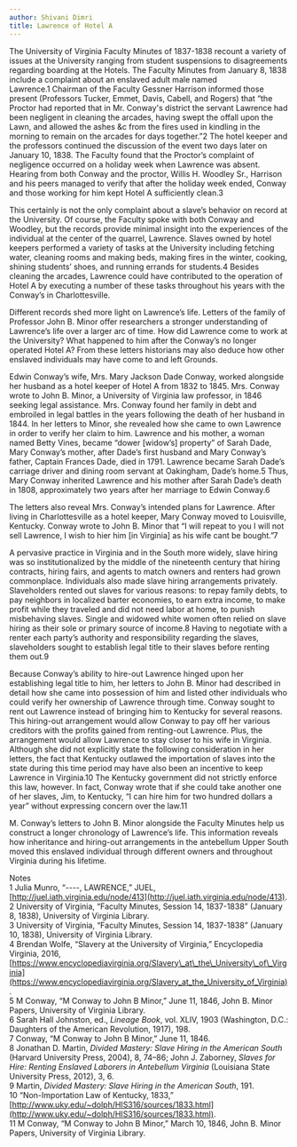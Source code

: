 ```yaml
---
author: Shivani Dimri
title: Lawrence of Hotel A
---
```

The University of Virginia Faculty Minutes of 1837-1838 recount a variety of issues at the University ranging from student suspensions to disagreements regarding boarding at the Hotels. The Faculty Minutes from January 8, 1838 include a complaint about an enslaved adult male named Lawrence.1 Chairman of the Faculty Gessner Harrison informed those present (Professors Tucker, Emmet, Davis, Cabell, and Rogers) that “the Proctor had reported that in Mr. Conway's district the servant Lawrence had been negligent in cleaning the arcades, having swept the offall upon the Lawn, and allowed the ashes &c from the fires used in kindling in the morning to remain on the arcades for days together.”2 The hotel keeper and the professors continued the discussion of the event two days later on January 10, 1838. The Faculty found that the Proctor’s complaint of negligence occurred on a holiday week when Lawrence was absent. Hearing from both Conway and the proctor, Willis H. Woodley Sr., Harrison and his peers managed to verify that after the holiday week ended, Conway and those working for him kept Hotel A sufficiently clean.3

This certainly is not the only complaint about a slave’s behavior on record at the University. Of course, the Faculty spoke with both Conway and Woodley, but the records provide minimal insight into the experiences of the individual at the center of the quarrel, Lawrence. Slaves owned by hotel keepers performed a variety of tasks at the University including fetching water, cleaning rooms and making beds, making fires in the winter, cooking, shining students’ shoes, and running errands for students.4 Besides cleaning the arcades, Lawrence could have contributed to the operation of Hotel A by executing a number of these tasks throughout his years with the Conway’s in Charlottesville.

Different records shed more light on Lawrence’s life. Letters of the family of Professor John B. Minor offer researchers a stronger understanding of Lawrence’s life over a larger arc of time. How did Lawrence come to work at the University? What happened to him after the Conway’s no longer operated Hotel A? From these letters historians may also deduce how other enslaved individuals may have come to and left Grounds.

Edwin Conway’s wife, Mrs. Mary Jackson Dade Conway, worked alongside her husband as a hotel keeper of Hotel A from 1832 to 1845. Mrs. Conway wrote to John B. Minor, a University of Virginia law professor, in 1846 seeking legal assistance. Mrs. Conway found her family in debt and embroiled in legal battles in the years following the death of her husband in 1844. In her letters to Minor, she revealed how she came to own Lawrence in order to verify her claim to him. Lawrence and his mother, a woman named Betty Vines, became “dower \[widow’s\] property” of Sarah Dade, Mary Conway’s mother, after Dade’s first husband and Mary Conway’s father, Captain Frances Dade, died in 1791. Lawrence became Sarah Dade’s carriage driver and dining room servant at Oakingham, Dade’s home.5 Thus, Mary Conway inherited Lawrence and his mother after Sarah Dade’s death in 1808, approximately two years after her marriage to Edwin Conway.6

The letters also reveal Mrs. Conway’s intended plans for Lawrence. After living in Charlottesville as a hotel keeper, Mary Conway moved to Louisville, Kentucky. Conway wrote to John B. Minor that “I will repeat to you I will not sell Lawrence, I wish to hier him \[in Virginia\] as his wife cant be bought.”7

A pervasive practice in Virginia and in the South more widely, slave hiring was so institutionalized by the middle of the nineteenth century that hiring contracts, hiring fairs, and agents to match owners and renters had grown commonplace. Individuals also made slave hiring arrangements privately. Slaveholders rented out slaves for various reasons: to repay family debts, to pay neighbors in localized barter economies, to earn extra income, to make profit while they traveled and did not need labor at home, to punish misbehaving slaves. Single and widowed white women often relied on slave hiring as their sole or primary source of income.8 Having to negotiate with a renter each party’s authority and responsibility regarding the slaves, slaveholders sought to establish legal title to their slaves before renting them out.9

Because Conway’s ability to hire-out Lawrence hinged upon her establishing legal title to him, her letters to John B. Minor had described in detail how she came into possession of him and listed other individuals who could verify her ownership of Lawrence through time. Conway sought to rent out Lawrence instead of bringing him to Kentucky for several reasons. This hiring-out arrangement would allow Conway to pay off her various creditors with the profits gained from renting-out Lawrence. Plus, the arrangement would allow Lawrence to stay closer to his wife in Virginia. Although she did not explicitly state the following consideration in her letters, the fact that Kentucky outlawed the importation of slaves into the state during this time period may have also been an incentive to keep Lawrence in Virginia.10 The Kentucky government did not strictly enforce this law, however. In fact, Conway wrote that if she could take another one of her slaves, Jim, to Kentucky, “I can hire him for two hundred dollars a year” without expressing concern over the law.11

M. Conway’s letters to John B. Minor alongside the Faculty Minutes help us construct a longer chronology of Lawrence’s life. This information reveals how inheritance and hiring-out arrangements in the antebellum Upper South moved this enslaved individual through different owners and throughout Virginia during his lifetime.

Notes  
1 Julia Munro, “----, LAWRENCE,” JUEL, [http://juel.iath.virginia.edu/node/413](http://juel.iath.virginia.edu/node/413).  
2 University of Virginia, “Faculty Minutes, Session 14, 1837-1838” (January 8, 1838), University of Virginia Library.  
3 University of Virginia, “Faculty Minutes, Session 14, 1837-1838” (January 10, 1838), University of Virginia Library.  
4 Brendan Wolfe, “Slavery at the University of Virginia,” Encyclopedia Virginia, 2016, [https://www.encyclopediavirginia.org/Slavery\_at\_the\_University\_of\_Virginia](https://www.encyclopediavirginia.org/Slavery_at_the_University_of_Virginia).  
5 M Conway, “M Conway to John B Minor,” June 11, 1846, John B. Minor Papers, University of Virginia Library.  
6 Sarah Hall Johnston, ed., _Lineage Book_, vol. XLIV, 1903 (Washington, D.C.: Daughters of the American Revolution, 1917), 198.  
7 Conway, “M Conway to John B Minor,” June 11, 1846.  
8 Jonathan D. Martin, _Divided Mastery: Slave Hiring in the American South_ (Harvard University Press, 2004), 8, 74–86; John J. Zaborney, _Slaves for Hire: Renting Enslaved Laborers in Antebellum Virginia_ (Louisiana State University Press, 2012), 3, 6.  
9 Martin, _Divided Mastery: Slave Hiring in the American South_, 191.  
10 “Non-Importation Law of Kentucky, 1833,” [http://www.uky.edu/~dolph/HIS316/sources/1833.html](http://www.uky.edu/~dolph/HIS316/sources/1833.html).  
11 M Conway, “M Conway to John B Minor,” March 10, 1846, John B. Minor Papers, University of Virginia Library.